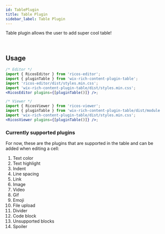 ```yaml
---
id: TablePlugin
title: Table Plugin
sidebar_label: Table Plugin
---
```



Table plugin allows the user to add super cool table!

<div className="card">
  <RicosEditorWithMobile
    content={createContent('Add a table!')}
    placeholder={'Type here!'}
    plugins={[pluginTable()]}
  />
</div>
<br />

## Usage

```jsx
/* Editor */
import { RicosEditor } from 'ricos-editor';
import { pluginTable } from 'wix-rich-content-plugin-table';
import 'ricos-editor/dist/styles.min.css';
import 'wix-rich-content-plugin-table/dist/styles.min.css';
<RicosEditor plugins={[pluginTable()]} />;

/* Viewer */
import { RicosViewer } from 'ricos-viewer';
import { pluginTable } from 'wix-rich-content-plugin-table/dist/module.viewer';
import 'wix-rich-content-plugin-table/dist/styles.min.css';
<RicosViewer plugins={[pluginTable()]} />;
```

### Currently supported plugins

For now, these are the plugins that are supported in the table and can be added when editing a cell:

1. Text color
2. Text highlight
3. Indent
4. Line spacing
5. Link
6. Image
7. Video
8. Gif
9. Emoji
10. File upload
11. Divider
12. Code block
13. Unsupported blocks
14. Spoiler
